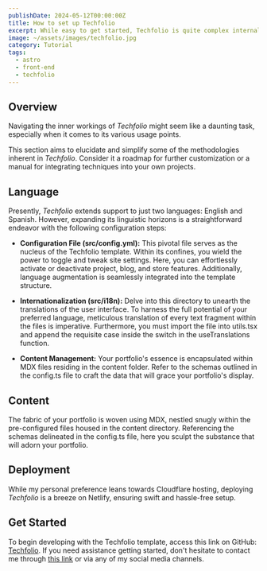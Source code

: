 ```yaml
---
publishDate: 2024-05-12T00:00:00Z
title: How to set up Techfolio
excerpt: While easy to get started, Techfolio is quite complex internally.  This page provides documentation on some of the more intricate parts.
image: ~/assets/images/techfolio.jpg
category: Tutorial
tags:
  - astro
  - front-end
  - techfolio
---
```


## Overview

Navigating the inner workings of _Techfolio_ might seem like a daunting task, especially when it comes to its various usage points.

This section aims to elucidate and simplify some of the methodologies inherent in _Techfolio_. Consider it a roadmap for further customization or a manual for integrating techniques into your own projects.

## Language

Presently, _Techfolio_ extends support to just two languages: English and Spanish. However, expanding its linguistic horizons is a straightforward endeavor with the following configuration steps:

- **Configuration File (src/config.yml):** This pivotal file serves as the nucleus of the Techfolio template. Within its confines, you wield the power to toggle and tweak site settings. Here, you can effortlessly activate or deactivate project, blog, and store features. Additionally, language augmentation is seamlessly integrated into the template structure.

- **Internationalization (src/i18n):** Delve into this directory to unearth the translations of the user interface. To harness the full potential of your preferred language, meticulous translation of every text fragment within the files is imperative. Furthermore, you must import the file into utils.tsx and append the requisite case inside the switch in the useTranslations function.

- **Content Management:** Your portfolio's essence is encapsulated within MDX files residing in the content folder. Refer to the schemas outlined in the config.ts file to craft the data that will grace your portfolio's display.

## Content

The fabric of your portfolio is woven using MDX, nestled snugly within the pre-configured files housed in the content directory. Referencing the schemas delineated in the config.ts file, here you sculpt the substance that will adorn your portfolio.

## Deployment

While my personal preference leans towards Cloudflare hosting, deploying _Techfolio_ is a breeze on Netlify, ensuring swift and hassle-free setup.

## Get Started

To begin developing with the Techfolio template, access this link on GitHub: [Techfolio](https://github.com/alexsrebernic/Techfolio). If you need assistance getting started, don't hesitate to contact me through [this link](/contact) or via any of my social media channels.

